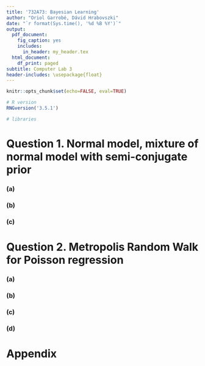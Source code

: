 ```yaml
---
title: '732A73: Bayesian Learning'
author: "Oriol Garrobé, Dávid Hrabovszki"
date: "`r format(Sys.time(), '%d %B %Y')`"
output:
  pdf_document:
    fig_caption: yes
    includes:
      in_header: my_header.tex
  html_document:
    df_print: paged
subtitle: Computer Lab 3
header-includes: \usepackage{float}
---
```


```r
knitr::opts_chunk$set(echo=FALSE, eval=TRUE)
```

```r
# R version
RNGversion('3.5.1')

# libraries
```

# Question 1. Normal model, mixture of normal model with semi-conjugate prior

### (a)



### (b)



### (c)




# Question 2. Metropolis Random Walk for Poisson regression


### (a)



### (b)



### (c)



### (d)




\pagebreak

# Appendix

```r

```




